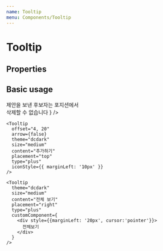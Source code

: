 ```yaml
---
name: Tooltip
menu: Components/Tooltip
---
```



# Tooltip

## Properties

<Props of={Tooltip} />

## Basic usage

<Playground>
  <Container>
    <Tooltip 
      content={
        <span>
          제안을 보낸 후보자는 포지션에서
          <br /> 삭제할 수 없습니다
        </span>
      }
    />

    <Tooltip
      offset="4, 20"
      arrow={false}
      theme="dcdark"
      size="medium"
      content="추가하기"
      placement="top"
      type="plus"
      iconStyle={{ marginLeft: '10px' }}
    />

    <Tooltip
      theme="dcdark"
      size="medium"
      content="전체 보기"
      placement="right"
      type="plus"
      customComponent={
        <div style={{marginLeft: '20px', cursor:'pointer'}}>
          전체보기
        </div>
      }
    />
  </Container>
</Playground>
